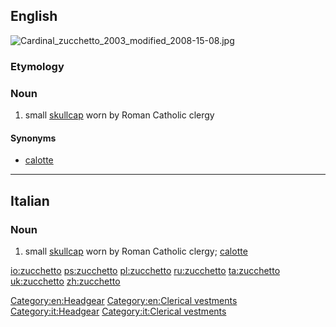 ==English==
[[File:Cardinal zucchetto 2003 modified 2008-15-08.jpg|thumb]]
{{wikipedia}}

===Etymology===
{{etyl|it}}

===Noun===
{{en-noun}}

# small [[skullcap]] worn by Roman Catholic clergy

====Synonyms====
* [[calotte]]

[[Category:en:Headgear]]
[[Category:en:Clerical vestments]]

----

==Italian==

===Noun===
{{it-noun|zucchett|m|o|i}}

# small [[skullcap]] worn by Roman Catholic clergy; [[calotte]]

[[Category:it:Headgear]]
[[Category:it:Clerical vestments]]

[[io:zucchetto]]
[[ps:zucchetto]]
[[pl:zucchetto]]
[[ru:zucchetto]]
[[ta:zucchetto]]
[[uk:zucchetto]]
[[zh:zucchetto]]